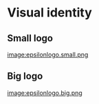 =Visual identity=

==Small logo==

[[image:epsilonlogo.small.png]]

==Big logo==

[[image:epsilonlogo.big.png]]
